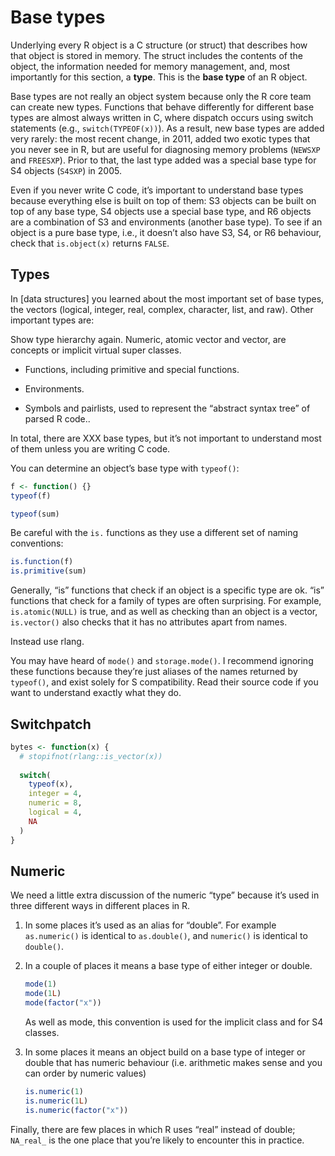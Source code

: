 # Base types {#base-types}

Underlying every R object is a C structure (or struct) that describes how that object is stored in memory. The struct includes the contents of the object, the information needed for memory management, and, most importantly for this section, a __type__. This is the __base type__ of an R object.

Base types are not really an object system because only the R core team can create new types. Functions that behave differently for different base types are almost always written in C, where dispatch occurs using switch statements (e.g., `switch(TYPEOF(x))`). As a result, new base types are added very rarely: the most recent change, in 2011, added two exotic types that you never see in R, but are useful for diagnosing memory problems (`NEWSXP` and `FREESXP`). Prior to that, the last type added was a special base type for S4 objects (`S4SXP`) in 2005. \indexc{SEXP} \index{base types} \index{objects!base types}

Even if you never write C code, it's important to understand base types because everything else is built on top of them: S3 objects can be built on top of any base type, S4 objects use a special base type, and R6 objects are a combination of S3 and environments (another base type). To see if an object is a pure base type, i.e., it doesn't also have S3, S4, or R6 behaviour, check that `is.object(x)` returns `FALSE`.

## Types

In [data structures] you learned about the most important set of base types, the vectors (logical, integer, real, complex, character, list, and raw). Other important types are:

Show type hierarchy again. Numeric, atomic vector and vector, are concepts or implicit virtual super classes.

* Functions, including primitive and special functions.

* Environments.

* Symbols and pairlists, used to represent the "abstract syntax tree"
  of parsed R code..

In total, there are XXX base types, but it's not important to understand most of them unless you are writing C code.

You can determine an object's base type with `typeof()`:  \indexc{typeof()} 

```r
f <- function() {}
typeof(f)

typeof(sum)
```

Be careful with the `is.` functions as they use a different set of naming conventions:

```r
is.function(f)
is.primitive(sum)
```

Generally, "is" functions that check if an object is a specific type are ok. "is" functions that check for a family of types are often surprising. For example, `is.atomic(NULL)` is true, and as well as checking than an object is a vector, `is.vector()` also checks that it has no attributes apart from names.

Instead use rlang.

You may have heard of `mode()` and `storage.mode()`. I recommend ignoring these functions because they're just aliases of the names returned by `typeof()`, and exist solely for S compatibility. Read their source code if you want to understand exactly what they do. \indexc{mode()}

## Switchpatch

```r
bytes <- function(x) {
  # stopifnot(rlang::is_vector(x))
  
  switch(
    typeof(x),
    integer = 4,
    numeric = 8,
    logical = 4,
    NA
  )
}
```

## Numeric

We need a little extra discussion of the numeric "type" because it's used in three different ways in different places in R.

1.  In some places it's used as an alias for "double".  For example
    `as.numeric()` is identical to `as.double()`, and `numeric()` is
    identical to `double()`.
    
1.  In a couple of places it means a base type of either integer or double. 

    ```r
    mode(1)
    mode(1L)
    mode(factor("x"))
    ```
    
    As well as mode, this convention is used for the implicit class and 
    for S4 classes.

1.  In some places it means an object build on a  base type of integer or 
    double that has numeric behaviour (i.e. arithmetic makes sense and you
    can order by numeric values)
    
    ```r
    is.numeric(1)
    is.numeric(1L)
    is.numeric(factor("x"))
    ```

Finally, there are few places in which R uses "real" instead of double; `NA_real_` is the one place that you're likely to encounter this in practice.
